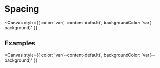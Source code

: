 

<Meta title="Foundations/Radius" />

# Spacing

<Canvas
  style={{
    color: 'var(--content-default)',
    backgroundColor: 'var(--background)',
  }}
>
  <Radius />
</Canvas>

## Examples

<Canvas
  style={{
    color: 'var(--content-default)',
    backgroundColor: 'var(--background)',
  }}
>
  <RadiusExamples />
</Canvas>
